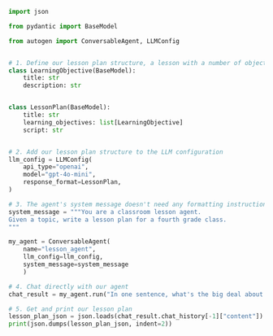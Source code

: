 ```python
import json

from pydantic import BaseModel

from autogen import ConversableAgent, LLMConfig


# 1. Define our lesson plan structure, a lesson with a number of objectives
class LearningObjective(BaseModel):
    title: str
    description: str


class LessonPlan(BaseModel):
    title: str
    learning_objectives: list[LearningObjective]
    script: str


# 2. Add our lesson plan structure to the LLM configuration
llm_config = LLMConfig(
    api_type="openai",
    model="gpt-4o-mini",
    response_format=LessonPlan,
)

# 3. The agent's system message doesn't need any formatting instructions
system_message = """You are a classroom lesson agent.
Given a topic, write a lesson plan for a fourth grade class.
"""

my_agent = ConversableAgent(
    name="lesson_agent",
    llm_config=llm_config,
    system_message=system_message
    )

# 4. Chat directly with our agent
chat_result = my_agent.run("In one sentence, what's the big deal about AI?")

# 5. Get and print our lesson plan
lesson_plan_json = json.loads(chat_result.chat_history[-1]["content"])
print(json.dumps(lesson_plan_json, indent=2))
```
